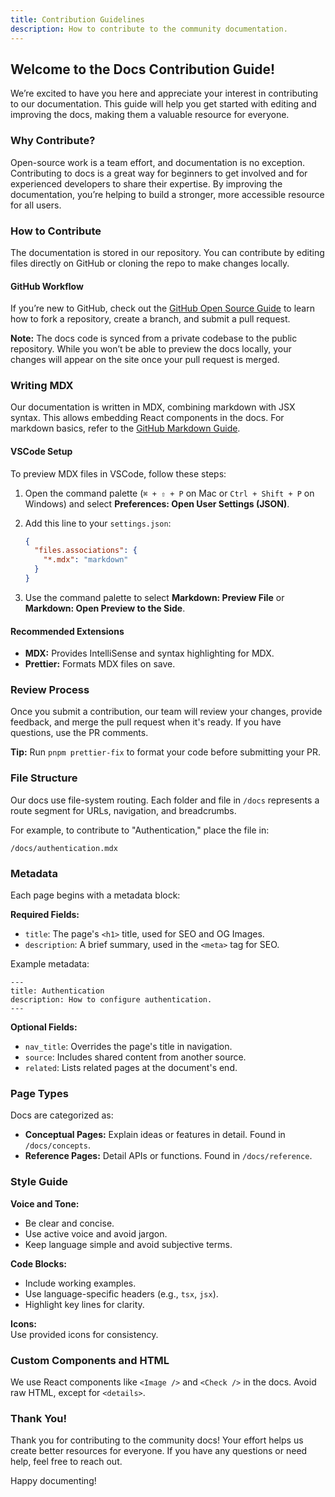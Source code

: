 ```yaml
---
title: Contribution Guidelines
description: How to contribute to the community documentation.
---
```


## Welcome to the Docs Contribution Guide!

We’re excited to have you here and appreciate your interest in contributing to our documentation. This guide will help you get started with editing and improving the docs, making them a valuable resource for everyone.

### Why Contribute?

Open-source work is a team effort, and documentation is no exception. Contributing to docs is a great way for beginners to get involved and for experienced developers to share their expertise. By improving the documentation, you’re helping to build a stronger, more accessible resource for all users.

### How to Contribute

The documentation is stored in our repository. You can contribute by editing files directly on GitHub or cloning the repo to make changes locally.

#### GitHub Workflow

If you’re new to GitHub, check out the [GitHub Open Source Guide](https://guides.github.com/activities/contributing-to-open-source/) to learn how to fork a repository, create a branch, and submit a pull request.

**Note:** The docs code is synced from a private codebase to the public repository. While you won’t be able to preview the docs locally, your changes will appear on the site once your pull request is merged.

### Writing MDX

Our documentation is written in MDX, combining markdown with JSX syntax. This allows embedding React components in the docs. For markdown basics, refer to the [GitHub Markdown Guide](https://guides.github.com/features/mastering-markdown/).

#### VSCode Setup

To preview MDX files in VSCode, follow these steps:

1. Open the command palette (`⌘ + ⇧ + P` on Mac or `Ctrl + Shift + P` on Windows) and select **Preferences: Open User Settings (JSON)**.
2. Add this line to your `settings.json`:

    ```json
    {
      "files.associations": {
        "*.mdx": "markdown"
      }
    }
    ```

3. Use the command palette to select **Markdown: Preview File** or **Markdown: Open Preview to the Side**.

#### Recommended Extensions

- **MDX:** Provides IntelliSense and syntax highlighting for MDX.
- **Prettier:** Formats MDX files on save.

### Review Process

Once you submit a contribution, our team will review your changes, provide feedback, and merge the pull request when it's ready. If you have questions, use the PR comments.

**Tip:** Run `pnpm prettier-fix` to format your code before submitting your PR.

### File Structure

Our docs use file-system routing. Each folder and file in `/docs` represents a route segment for URLs, navigation, and breadcrumbs.

For example, to contribute to "Authentication," place the file in:

```
/docs/authentication.mdx
```

### Metadata

Each page begins with a metadata block:

**Required Fields:**

- `title`: The page's `<h1>` title, used for SEO and OG Images.
- `description`: A brief summary, used in the `<meta>` tag for SEO.

Example metadata:

```mdx
---
title: Authentication
description: How to configure authentication.
---
```

**Optional Fields:**

- `nav_title`: Overrides the page's title in navigation.
- `source`: Includes shared content from another source.
- `related`: Lists related pages at the document's end.

### Page Types

Docs are categorized as:

- **Conceptual Pages:** Explain ideas or features in detail. Found in `/docs/concepts`.
- **Reference Pages:** Detail APIs or functions. Found in `/docs/reference`.

### Style Guide

**Voice and Tone:**

- Be clear and concise.
- Use active voice and avoid jargon.
- Keep language simple and avoid subjective terms.

**Code Blocks:**

- Include working examples.
- Use language-specific headers (e.g., `tsx`, `jsx`).
- Highlight key lines for clarity.

**Icons:**  
Use provided icons for consistency.

### Custom Components and HTML

We use React components like `<Image />` and `<Check />` in the docs. Avoid raw HTML, except for `<details>`.

### Thank You!

Thank you for contributing to the community docs! Your effort helps us create better resources for everyone. If you have any questions or need help, feel free to reach out.

Happy documenting!

